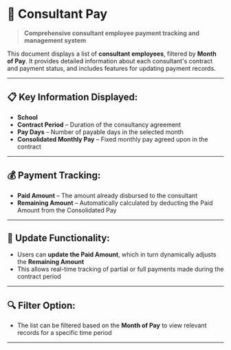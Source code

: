 # 💼 Consultant Pay

> **Comprehensive consultant employee payment tracking and management system**

This document displays a list of **consultant employees**, filtered by **Month of Pay**. It provides detailed information about each consultant's contract and payment status, and includes features for updating payment records.

---

## 📋 Key Information Displayed:

- **School**
- **Contract Period** – Duration of the consultancy agreement
- **Pay Days** – Number of payable days in the selected month
- **Consolidated Monthly Pay** – Fixed monthly pay agreed upon in the contract

---

## 💰 Payment Tracking:

- **Paid Amount** – The amount already disbursed to the consultant
- **Remaining Amount** – Automatically calculated by deducting the Paid Amount from the Consolidated Pay

---

## 🔄 Update Functionality:

- Users can **update the Paid Amount**, which in turn dynamically adjusts the **Remaining Amount**
- This allows real-time tracking of partial or full payments made during the contract period

---

## 🔍 Filter Option:

- The list can be filtered based on the **Month of Pay** to view relevant records for a specific time period

---
